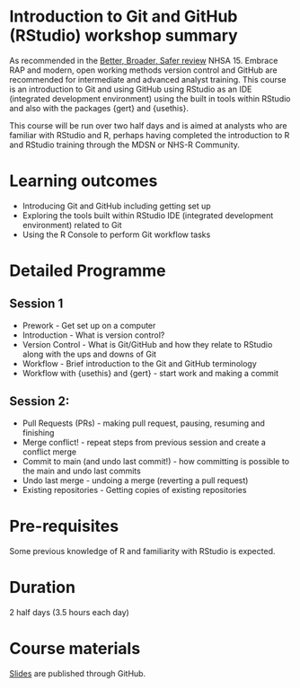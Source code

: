 # Introduction to Git and GitHub (RStudio) workshop summary

As recommended in the [Better, Broader, Safer review](https://www.gov.uk/government/publications/better-broader-safer-using-health-data-for-research-and-analysis) NHSA 15. Embrace RAP and modern, open working methods version control and GitHub are recommended for intermediate and advanced analyst training. 
This course is an introduction to Git and using GitHub using RStudio as an IDE (integrated development environment) using the built in tools within RStudio and also with the packages {gert} and {usethis}. 

This course will be run over two half days and is aimed at analysts who are familiar with RStudio and R, perhaps having completed the introduction to R and RStudio training through the MDSN or NHS-R Community.

# Learning outcomes
-   Introducing Git and GitHub including getting set up
-   Exploring the tools built within RStudio IDE (integrated development environment) related to Git
-   Using the R Console to perform Git workflow tasks

# Detailed Programme

## Session 1
- Prework - Get set up on a computer
- Introduction - What is version control?
- Version Control - What is Git/GitHub and how they relate to RStudio along with the ups and downs of Git
- Workflow - Brief introduction to the Git and GitHub terminology
- Workflow with {usethis} and {gert} - start work and making a commit

## Session 2: 
- Pull Requests (PRs) - making pull request, pausing, resuming and finishing
- Merge conflict! - repeat steps from previous session and create a conflict merge
- Commit to main (and undo last commit!) - how committing is possible to the main and undo last commits
- Undo last merge - undoing a merge (reverting a pull request)
- Existing repositories - Getting copies of existing repositories

# Pre-requisites
Some previous knowledge of R and familiarity with RStudio is expected.

# Duration
2 half days (3.5 hours each day)

# Course materials
[Slides](https://intro-git-github.nhsrcommunity.com/) are published through GitHub.